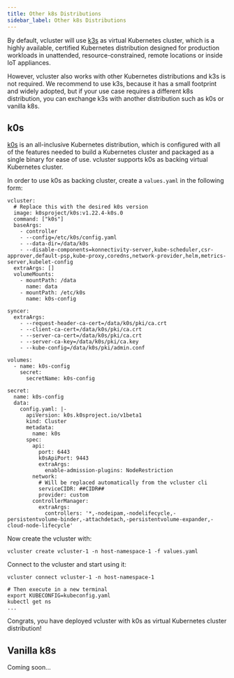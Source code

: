 ```yaml
---
title: Other k8s Distributions
sidebar_label: Other k8s Distributions
---
```


By default, vcluster will use [k3s](https://github.com/k3s-io/k3s) as virtual Kubernetes cluster, which is a highly available, certified Kubernetes distribution designed for production workloads in unattended, resource-constrained, remote locations or inside IoT appliances.

However, vcluster also works with other Kubernetes distributions and k3s is not required. We recommend to use k3s, because it has a small footprint and widely adopted, but if your use case requires a different k8s distribution, you can exchange k3s with another distribution such as k0s or vanilla k8s.

## k0s

[k0s](https://github.com/k0sproject/k0s) is an all-inclusive Kubernetes distribution, which is configured with all of the features needed to build a Kubernetes cluster and packaged as a single binary for ease of use. vcluster supports k0s as backing virtual Kubernetes cluster.

In order to use k0s as backing cluster, create a `values.yaml` in the following form:

```
vcluster:
  # Replace this with the desired k0s version
  image: k0sproject/k0s:v1.22.4-k0s.0
  command: ["k0s"]
  baseArgs: 
    - controller
    - --config=/etc/k0s/config.yaml
    - --data-dir=/data/k0s
    - --disable-components=konnectivity-server,kube-scheduler,csr-approver,default-psp,kube-proxy,coredns,network-provider,helm,metrics-server,kubelet-config
  extraArgs: []
  volumeMounts:
    - mountPath: /data
      name: data
    - mountPath: /etc/k0s
      name: k0s-config
      
syncer:
  extraArgs:
    - --request-header-ca-cert=/data/k0s/pki/ca.crt
    - --client-ca-cert=/data/k0s/pki/ca.crt
    - --server-ca-cert=/data/k0s/pki/ca.crt
    - --server-ca-key=/data/k0s/pki/ca.key
    - --kube-config=/data/k0s/pki/admin.conf

volumes:
  - name: k0s-config
    secret:
      secretName: k0s-config
      
secret:
  name: k0s-config
  data:
    config.yaml: |-
      apiVersion: k0s.k0sproject.io/v1beta1
      kind: Cluster
      metadata:
        name: k0s
      spec:
        api:
          port: 6443
          k0sApiPort: 9443
          extraArgs:
            enable-admission-plugins: NodeRestriction
        network:
          # Will be replaced automatically from the vcluster cli
          serviceCIDR: ##CIDR##
          provider: custom
        controllerManager:
          extraArgs:
            controllers: '*,-nodeipam,-nodelifecycle,-persistentvolume-binder,-attachdetach,-persistentvolume-expander,-cloud-node-lifecycle'
```

Now create the vcluster with:

```
vcluster create vcluster-1 -n host-namespace-1 -f values.yaml
```

Connect to the vcluster and start using it:
```
vcluster connect vcluster-1 -n host-namespace-1

# Then execute in a new terminal
export KUBECONFIG=kubeconfig.yaml
kubectl get ns
...
```

Congrats, you have deployed vcluster with k0s as virtual Kubernetes cluster distribution!

## Vanilla k8s

Coming soon...

